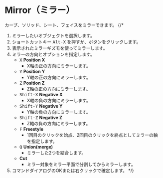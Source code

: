 

# Mirror（ミラー）

<Reference shortcut="Alt-X" command="Mirror" button="Left of Command Bar" />

カーブ、ソリッド、シート、フェイスをミラーできます。
{/* 
1. ミラーしたいオブジェクトを選択します。
2. ショートカットキー <kbd>Alt-X</kbd> を押すか、ボタンをクリックします。
3. 表示されたミラーギズモを使ってミラーします。
4. ミラーの方向とオプションを指定します。
   - <kbd>X</kbd> **Position X**
      - X軸の正の方向にミラーします。
   - <kbd>Y</kbd> **Position Y**
      - Y軸の正の方向にミラーします。
   - <kbd>Z</kbd> **Position Z**
      - Z軸の正の方向にミラーします。
   - <kbd>Shift-X</kbd> **Negative X**
      - X軸の負の方向にミラーします。
   - <kbd>Shift-Y</kbd> **Negative Y**
      - Y軸の負の方向にミラーします。
   - <kbd>Shift-Z</kbd> **Negative Z**
      - Z軸の負の方向にミラーします。
   - <kbd>F</kbd> **Freestyle**
      - 1回目のクリックを始点、2回目のクリックを終点としてミラーの軸を指定します。
   - <kbd>Q</kbd> **Union(merge)**
      - ミラーした2つを結合します。
   - **Cut**
      - ミラー対象をミラー平面で分割してからミラーします。
5. コマンドダイアログのOKまたは右クリックで確定します。 */}



